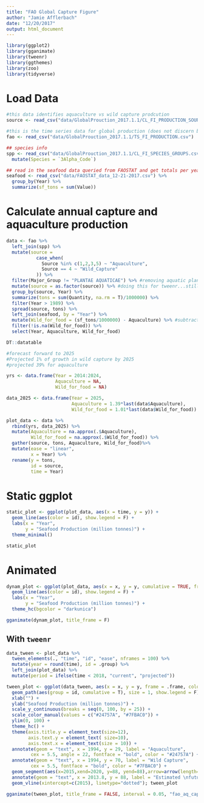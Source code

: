 ```yaml
---
title: "FAO Global Capture Figure"
author: "Jamie Afflerbach"
date: "12/20/2017"
output: html_document
---
```


```r
library(ggplot2)
library(gganimate)
library(tweenr)
library(ggthemes)
library(zoo)
library(tidyverse)
```

# Load Data

```r

#this data identifies aquaculture vs wild capture prodcution
source <- read_csv("data/GlobalProuction_2017.1.1/CL_FI_PRODUCTION_SOURCE.csv")

#this is the time series data for global production (does not discern b/w seafood and nonseafood)
fao <- read_csv("data/GlobalProuction_2017.1.1/TS_FI_PRODUCTION.csv")

## species info
spp <- read_csv("data/GlobalProuction_2017.1.1/CL_FI_SPECIES_GROUPS.csv") %>%
  mutate(Species = `3Alpha_Code`) 

## read in the seafood data queried from FAOSTAT and get totals per year
seafood <- read_csv("data/FAOSTAT_data_12-21-2017.csv") %>%
  group_by(Year) %>%
  summarize(sf_tons = sum(Value))

```


# Calculate annual capture and aquaculture production

```r

data <- fao %>%
  left_join(spp) %>%
  mutate(source = 
           case_when(
             Source %in% c(1,2,3,5) ~ "Aquaculture",
             Source == 4 ~ "Wild_Capture"
           )) %>%
  filter(Major_Group != "PLANTAE AQUATICAE") %>% #removing aquatic plants
  mutate(source = as.factor(source)) %>% #doing this for tweenr...still don't know why we need to
  group_by(source, Year) %>%
  summarize(tons = sum(Quantity, na.rm = T)/1000000) %>%
  filter(Year > 1989) %>%
  spread(source, tons) %>%
  left_join(seafood, by = "Year") %>%
  mutate(Wild_for_food = (sf_tons/1000000) - Aquaculture) %>% #subtract aquaculture from seafood series to get wild capture for seafood
  filter(!is.na(Wild_for_food)) %>%
  select(Year, Aquaculture, Wild_for_food)

DT::datatable

```

```r

#forecast forward to 2025
#Projected 1% of growth in wild capture by 2025
#projected 39% for aquaculture

yrs <- data.frame(Year = 2014:2024,
                  Aquaculture = NA,
                  Wild_for_food = NA)

data_2025 <- data.frame(Year = 2025,
                        Aquaculture = 1.39*last(data$Aquaculture),
                        Wild_for_food = 1.01*last(data$Wild_for_food))

plot_data <- data %>%
  rbind(yrs, data_2025) %>%
  mutate(Aquaculture = na.approx(.$Aquaculture),
         Wild_for_food = na.approx(.$Wild_for_food)) %>%
  gather(source, tons, Aquaculture, Wild_for_food)%>%
  mutate(ease = "linear",
         x = Year) %>%
  rename(y = tons,
         id = source,
         time = Year)

```

# Static ggplot

```r

static_plot <- ggplot(plot_data, aes(x = time, y = y)) +
  geom_line(aes(color = id), show.legend = F) +
  labs(x = "Year",
       y = "Seafood Production (million tonnes)") +
  theme_minimal()

static_plot
```

# Animated 

```r

dynam_plot <- ggplot(plot_data, aes(x = x, y = y, cumulative = TRUE, frame = time)) +
  geom_line(aes(color = id), show.legend = F) +
  labs(x = "Year",
       y = "Seafood Production (million tonnes)") +
  theme_hc(bgcolor = "darkunica")

gganimate(dynam_plot, title_frame = F)

```

## With `tweenr`

```r

data_tween <- plot_data %>%
  tween_elements(., "time", "id", "ease", nframes = 100) %>%
  mutate(year = round(time), id = .group) %>%
  left_join(plot_data) %>%
  mutate(period = ifelse(time < 2018, "current", "projected"))

tween_plot <- ggplot(data_tween, aes(x = x, y = y, frame = .frame, color = id)) +
  geom_path(aes(group = id, cumulative = T), size = 1, show.legend = F) +
  xlab("") +
  ylab("Seafood Production (million tonnes)") +
  scale_y_continuous(breaks = seq(0, 100, by = 25)) +
  scale_color_manual(values = c("#24757A", "#7FBAC0")) +
  ylim(0, 100) +
  theme_hc() +
  theme(axis.title.y = element_text(size=12),
        axis.text.y = element_text( size=10),
        axis.text.x = element_text(size = 10)) +
  annotate(geom = "text", x = 1994, y = 29, label = "Aquaculture", 
         cex = 5.5, angle = 22, fontface = "bold", color = "#24757A") +
  annotate(geom = "text", x = 1994, y = 70, label = "Wild Capture", 
         cex = 5.5, fontface = "bold", color = "#7FBAC0") +
  geom_segment(aes(x=2015,xend=2020, y=88, yend=88),arrow=arrow(length=unit(0.2,"cm")),show.legend=F, color = "darkgray") +
  annotate(geom = "text", x = 2013.8, y = 88, label = "Estimated \nfuture growth", color= "darkgray", fontface = "bold", cex = 4, angle = 90) +
  geom_vline(xintercept=c(2015), linetype="dotted"); tween_plot

gganimate(tween_plot, title_frame = FALSE, interval = 0.05, "fao_aq_capture_fig.gif")
```

